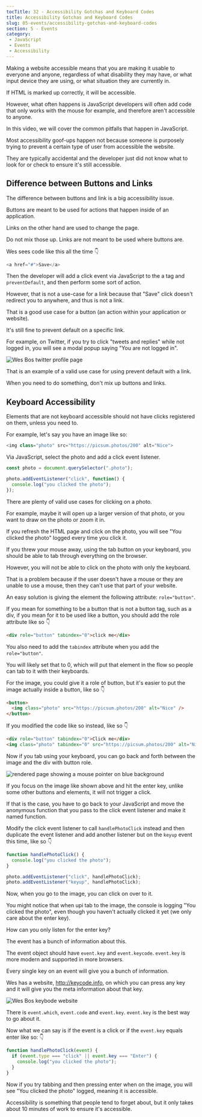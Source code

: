 ```yaml
---
tocTitle: 32 - Accessibility Gotchas and Keyboard Codes
title: Accessibility Gotchas and Keyboard Codes
slug: 05-events/accessibility-gotchas-and-keyboard-codes
section: 5 - Events
category:
 - JavaScript
 - Events
 - Accessibility
---
```


Making a website accessible means that you are making it usable to everyone and anyone, regardless of what disability they may have, or what input device they are using, or what situation they are currently in.

If HTML is marked up correctly, it will be accessible.

However, what often happens is JavaScript developers will often add code that only  works with the mouse for example, and therefore aren't accessible to anyone.

In this video, we will cover the common pitfalls that happen in JavaScript.

Most accessibility goof-ups happen not because someone is purposely trying to prevent a certain type of user from accessible the website.

They are typically accidental and the developer just did not know what to look for or check to ensure it's still accessible.

## Difference between Buttons and Links

The difference between buttons and link is a big accessibility issue.

Buttons are meant to be used for actions that happen inside of an application.

Links on the other hand are used to change the page.

Do not mix those up. Links are not meant to be used where buttons are.

Wes sees code like this all the time 👇

```js
<a href="#">Save</a>
```

Then the developer will add a click event via JavaScript to the a tag and `preventDefault`, and then perform some sort of action.

However, that is not a use-case for a link because that "Save" click doesn't redirect you to anywhere, and thus is not a link.

That is a good use case for a button (an action within your application or website).

It's still fine to prevent default on a specific link.

For example, on Twitter, if you try to click "tweets and replies" while not logged in, you will see a modal popup saying "You are not logged in".

![Wes Bos twitter profile page](./367.webp)

That is an example of a valid use case for using prevent default with a link.

When you need to do something, don't mix up buttons and links.

## Keyboard Accessibility

Elements that are not keyboard accessible should not have clicks registered on them, unless you need to.

For example, let's say you have an image like so:

```js
<img class="photo" src="https://picsum.photos/200" alt="Nice">
```

Via JavaScript, select the photo and add a click event listener.

```js
const photo = document.querySelector(".photo");

photo.addEventListener("click", function() {
  console.log("you clicked the photo");
});
```

There are plenty of valid use cases for clicking on a photo.

For example, maybe it will open up a larger version of that photo, or you want to draw on the photo or zoom it in.

If you refresh the HTML page and click on the photo, you will see "You clicked the photo" logged every time you click it.

If you threw your mouse away, using the tab button on your keyboard, you should be able to tab through everything on the browser.

However, you will not be able to click on the photo with only the keyboard.

That is a problem because if the user doesn't have a mouse or they are unable to use a mouse, then they can't use that part of your website.

An easy solution is giving the element the following attribute: `role="button"`.

If you mean for something to be a button that is not a button tag, such as a div, if you mean for it to be used like a button, you should add the role attribute like so 👇

```html
<div role="button" tabindex="0">click me</div>
```

You also need to add the `tabindex` attribute when you add the `role="button"`.

You will likely set that to 0, which will put that element in the flow so people can tab to it with their keyboards.

For the image, you could give it a role of button, but it's easier to put the image actually inside a button, like so 👇

```html
<button>
  <img class="photo" src="https://picsum.photos/200" alt="Nice" />
</button>
```

If you modified the code like so instead, like so 👇

```html
<div role="button" tabindex="0">Click me</div>
<img class="photo" tabindex="0" src="https://picsum.photos/200" alt="Nice" />
```

Now if you tab using your keyboard, you can go back and forth between the image and the div with button role.

![rendered page showing a mouse pointer on blue background](./368.webp)

If you focus on the image like shown above and hit the enter key, unlike some other buttons and elements, it will not trigger a click.

If that is the case, you have to go back to your JavaScript and move the anonymous function that you pass to the click event listener and make it named function.

Modify the click event listener to call `handlePhotoClick` instead and then duplicate the event listener and add another listener but on the `keyup` event this time, like so 👇

```js
function handlePhotoClick() {
  console.log("you clicked the photo");
}

photo.addEventListener("click", handlePhotoClick);
photo.addEventListener("keyup", handlePhotoClick);
```

Now, when you go to the image, you can click on over to it.

You might notice that when upi tab to the image, the console is logging "You clicked the photo", even though you haven't actually clicked it yet (we only care about the enter key).

How can you only listen for the enter key?

The event has a bunch of information about this.

The event object should have `event.key` and `event.keycode`. `event.key` is more modern and supported in more browsers.

Every single key on an event will give you a bunch of information.

Wes has a website, http://keycode.info, on which you can press any key and it will give you the meta information about that key.

![Wes Bos keybode website](./369.webp)

There is `event.which`, `event.code` and `event.key`. `event.key` is the best way to go about it.

Now what we can say is if the event is a click or if the `event.key` equals enter like so: 👇

```js
function handlePhotoClick(event) {
  if (event.type === "click" || event.key === "Enter") {
    console.log("you clicked the photo");
  }
}
```

Now if you try tabbing and then pressing enter when on the image, you will see "You clicked the photo" logged, meaning it is accessible.

Accessibility is something that people tend to forget about, but it only takes about 10 minutes of work to ensure it's accessible.
